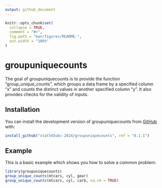 ```yaml
---
output: github_document
---
```


<!-- README.md is generated from README.Rmd. Please edit that file -->

```r
knitr::opts_chunk$set(
  collapse = TRUE,
  comment = "#>",
  fig.path = "man/figures/README-",
  out.width = "100%"
)
```

# groupuniquecounts

<!-- badges: start -->
<!-- badges: end -->

The goal of groupuniquecounts is to provide the function "group_unique_counts", which groups a data frame by a specified column "x" and counts the distinct values in another specified column "y". It also provides checks for the validity of inputs.

## Installation

You can install the development version of groupuniquecounts from [GitHub](https://github.com/) with:


```r
install_github("stat545ubc-2024/groupuniquecounts", ref = "0.1.1")
```


## Example

This is a basic example which shows you how to solve a common problem:

```r
library(groupuniquecounts)
group_unique_counts(mtcars, cyl, gear)
group_unique_counts(mtcars, cyl, carb, na.rm = TRUE)
```
